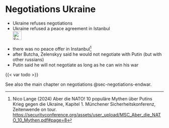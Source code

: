 # Negotiations Ukraine {#sec-negotiations-ukraine}

::: {.callout-caution title="Myth"}
- Ukraine refuses negotiations
- Ukraine refused a peace agreement in Istanbul
[<br>![Search for topic in EUvsDisinfo](../all_common_img/EUvsDisinfo_400x240.jpg){height=2em}](https://euvsdisinfo.eu/disinformation-cases/?text=(russia|moscow|putin) (negotiate|negotiations)&sort=relevance)
:::

::: {.callout-tip title="Truth"}
- there was no peace offer in Instanbul[^negotiations-ukraine-1]
- after Butcha, Zelenskyy said he would not negotiate with Putin (but with other russians)
- Putin said he will not negotiate as long as he can win his war
:::


{{< var todo >}}


See also the main chapter on negotiations @sec-negotiations-endwar.

[^negotiations-ukraine-1]:  Nico Lange (2024) Aber die NATO! 10 populäre Mythen über Putins Krieg gegen die Ukraine, Kapitel 1. Münchener Sicherheitskonferenz, Zeitenwende on tour.  [https://securityconference.org/assets/user_upload/MSC_Aber_die_NATO_10_Mythen.pdf#page=8](https://securityconference.org/assets/user_upload/MSC_Aber_die_NATO_10_Mythen.pdf#page=4)
